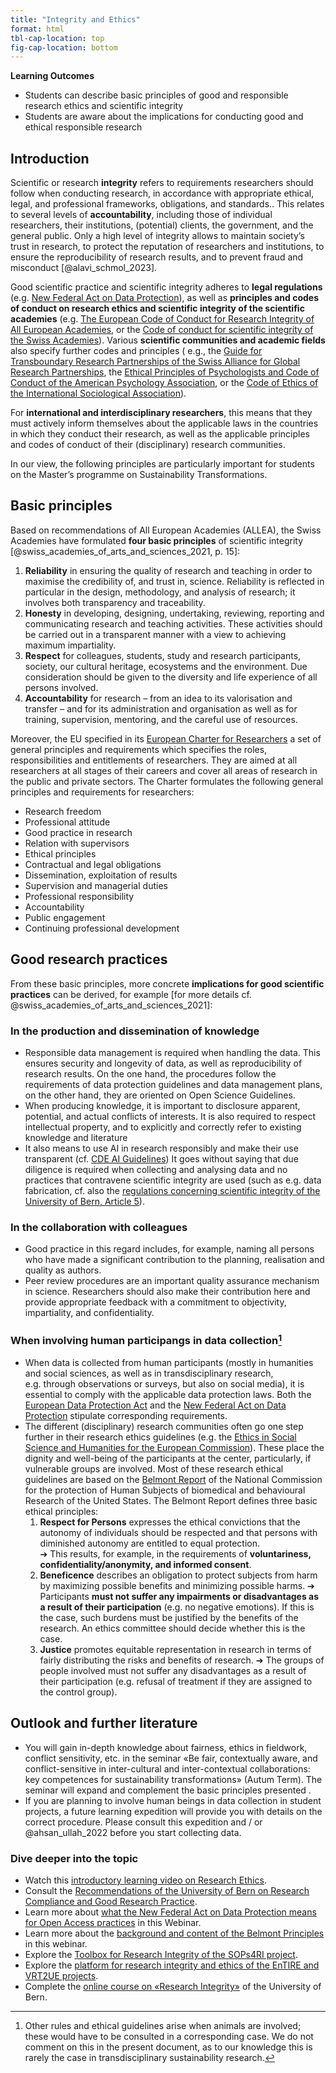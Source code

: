 ```yaml
---
title: "Integrity and Ethics"
format: html
tbl-cap-location: top
fig-cap-location: bottom
---
```


::::: learning
::: learning-header
**Learning Outcomes**
:::

::: learning-body
-   Students can describe basic principles of good and responsible research ethics and scientific integrity
-   Students are aware about the implications for conducting good and ethical responsible research
:::
:::::

## Introduction

Scientific or research **integrity** refers to requirements researchers should follow when conducting research, in accordance with appropriate ethical, legal, and professional frameworks, obligations, and standards.. This relates to several levels of **accountability**, including those of individual researchers, their institutions, (potential) clients, the government, and the general public. Only a high level of integrity allows to maintain society’s trust in research, to protect the reputation of researchers and institutions, to ensure the reproducibility of research results, and to prevent fraud and misconduct [@alavi_schmol_2023].

Good scientific practice and scientific integrity adheres to **legal regulations** (e.g. [New Federal Act on Data Protection](https://www.kmu.admin.ch/kmu/en/home/facts-and-trends/digitization/data-protection/new-federal-act-on-data-protection-nfadp.html){target="_blank"}), as well as **principles and codes of conduct on research ethics and scientific integrity of the scientific academies** (e.g. [The European Code of Conduct for Research Integrity of All European Academies](https://www.alleageneralassembly.org/wp-content/uploads/2023/06/European-Code-of-Conduct-Revised-Edition-2023.pdf){target="_blank"}, or the [Code of conduct for scientific integrity of the Swiss Academies](https://api.swiss-academies.ch/site/assets/files/25607/kodex_layout_en_web-1.pdf){target="_blank"}). Various **scientific communities and academic fields** also specify further codes and principles ( e.g., the [Guide for Transboundary Research Partnerships of the Swiss Alliance for Global Research Partnerships](https://globalresearch.scnat.ch/en/publications/uuid/i/13beb0f7-4780-5967-a257-bd6cc3d5e424-A_Guide_for_Transboundary_Research_Partnerships_3rd_edition_-_2018){target="_blank"}, the [Ethical Principles of Psychologists and Code of Conduct of the American Psychology Association](https://www.apa.org/ethics/code){target="_blank"}, or the [Code of Ethics of the International Sociological Association](https://www.isa-sociology.org/en/about-isa/code-of-ethics){target="_blank"}).

For **international and interdisciplinary researchers**, this means that they must actively inform themselves about the applicable laws in the countries in which they conduct their research, as well as the applicable principles and codes of conduct of their (disciplinary) research communities.

In our view, the following principles are particularly important for students on the Master's programme on Sustainability Transformations.

## Basic principles

Based on recommendations of All European Academies (ALLEA), the Swiss Academies have formulated **four basic principles** of scientific integrity [@swiss_academies_of_arts_and_sciences_2021, p. 15]:

1.  **Reliability** in ensuring the quality of research and teaching in order to maximise the credibility of, and trust in, science. Reliability is reflected in particular in the design, methodology, and analysis of research; it involves both transparency and traceability.
2.  **Honesty** in developing, designing, undertaking, reviewing, reporting and communicating research and teaching activities. These activities should be carried out in a transparent manner with a view to achieving maximum impartiality.
3.  **Respect** for colleagues, students, study and research participants, society, our cultural heritage, ecosystems and the environment. Due consideration should be given to the diversity and life experience of all persons involved.
4.  **Accountability** for research – from an idea to its valorisation and transfer – and for its administration and organisation as well as for training, supervision, mentoring, and the careful use of resources.

Moreover, the EU specified in its [European Charter for Researchers](https://euraxess.ec.europa.eu/hrexcellenceaward/european-charter-researchers){target="_blank"} a set of general principles and requirements which specifies the roles, responsibilities and entitlements of researchers. They are aimed at all researchers at all stages of their careers and cover all areas of research in the public and private sectors. The Charter formulates the following general principles and requirements for researchers:

-   Research freedom
-   Professional attitude
-   Good practice in research
-   Relation with supervisors
-   Ethical principles
-   Contractual and legal obligations
-   Dissemination, exploitation of results
-   Supervision and managerial duties
-   Professional responsibility
-   Accountability
-   Public engagement
-   Continuing professional development

## Good research practices

From these basic principles, more concrete **implications for good scientific practices** can be derived, for example [for more details cf. @swiss_academies_of_arts_and_sciences_2021]:

### In the production and dissemination of knowledge

-   Responsible data management is required when handling the data. This ensures security and longevity of data, as well as reproducibility of research results. On the one hand, the procedures follow the requirements of data protection guidelines and data management plans, on the other hand, they are oriented on Open Science Guidelines.
-   When producing knowledge, it is important to disclosure apparent, potential, and actual conflicts of interests. It is also required to respect intellectual property, and to explicitly and correctly refer to existing knowledge and literature
-   It also means to use AI in research responsibly and make their use transparent (cf. [CDE AI Guidelines](https://ilias.unibe.ch/goto_ilias3_unibe_file_3416376.html){target="_blank"}) It goes without saying that due diligence is required when collecting and analysing data and no practices that contravene scientific integrity are used (such as e.g. data fabrication, cf. also the [regulations concerning scientific integrity of the University of Bern, Article 5](https://www.unibe.ch/unibe/portal/content/e152701/e322683/e325102/e1060301/senat_rgl_scientific_integrity_ger.pdf){target="_blank"}).

### In the collaboration with colleagues

-   Good practice in this regard includes, for example, naming all persons who have made a significant contribution to the planning, realisation and quality as authors.
-   Peer review procedures are an important quality assurance mechanism in science. Researchers should also make their contribution here and provide appropriate feedback with a commitment to objectivity, impartiality, and confidentiality.

### When involving human participangs in data collection[^4_integrityethics-1]

[^4_integrityethics-1]: Other rules and ethical guidelines arise when animals are involved; these would have to be consulted in a corresponding case. We do not comment on this in the present document, as to our knowledge this is rarely the case in transdisciplinary sustainability research.

-   When data is collected from human participants (mostly in humanities and social sciences, as well as in transdisciplinary research, e.g. through observations or surveys, but also on social media), it is essential to comply with the applicable data protection laws. Both the [European Data Protection Act](https://commission.europa.eu/law/law-topic/data-protection/legal-framework-eu-data-protection_en){target="_blank"} and the [New Federal Act on Data Protection](https://www.kmu.admin.ch/kmu/en/home/facts-and-trends/digitization/data-protection/new-federal-act-on-data-protection-nfadp.html){target="_blank"} stipulate corresponding requirements.
-   The different (disciplinary) research communities often go one step further in their research ethics guidelines (e.g. the [Ethics in Social Science and Humanities for the European Commission](https://ec.europa.eu/info/funding-tenders/opportunities/docs/2021-2027/horizon/guidance/ethics-in-social-science-and-humanities_he_en.pdf){target="_blank"}). These place the dignity and well-being of the participants at the center, particularly, if vulnerable groups are involved. Most of these research ethical guidelines are based on the [Belmont Report](https://www.hhs.gov/ohrp/regulations-and-policy/belmont-report/index.html){target="_blank"} of the National Commission for the protection of Human Subjects of biomedical and behavioural Research of the United States. The Belmont Report defines three basic ethical principles:
    1.  **Respect for Persons** expresses the ethical convictions that the autonomy of individuals should be respected and that persons with diminished autonomy are entitled to equal protection.\
        ➔ This results, for example, in the requirements of **voluntariness, confidentiality/anonymity, and informed consent**.
    2.  **Beneficence** describes an obligation to protect subjects from harm by maximizing possible benefits and minimizing possible harms. ➔ Participants **must not suffer any impairments or disadvantages as a result of their participation** (e.g. no negative emotions). If this is the case, such burdens must be justified by the benefits of the research. An ethics committee should decide whether this is the case.
    3.  **Justice** promotes equitable representation in research in terms of fairly distributing the risks and benefits of research. ➔ The groups of people involved must not suffer any disadvantages as a result of their participation (e.g. refusal of treatment if they are assigned to the control group).

## Outlook and further literature

-   You will gain in-depth knowledge about fairness, ethics in fieldwork, conflict sensitivity, etc. in the seminar «Be fair, contextually aware, and conflict-sensitive in inter-cultural and inter-contextual collaborations: key competences for sustainability transformations» (Autum Term). The seminar will expand and complement the basic principles presented .
-   If you are planning to involve human beings in data collection in student projects, a future learning expedition will provide you with details on the correct procedure. Please consult this expedition and / or @ahsan_ullah_2022 before you start collecting data.

::: {.callout-note collapse="true"}
### Dive deeper into the topic

-   Watch this [introductory learning video on Research Ethics](https://www.youtube.com/watch?v=mtLPd2u4DiA){target="_blank"}.
-   Consult the [Recommendations of the University of Bern on Research Compliance and Good Research Practice](https://www.unibe.ch/research/compliance_and_grp/index_eng.html){target="_blank"}.
-   Learn more about [what the New Federal Act on Data Protection means for Open Access practices](https://rec.unil.ch/permalink/v12666129a6dcphfexd5/){target="_blank"} in this Webinar.
-   Learn more about the [background and content of the Belmont Principles](https://www.youtube.com/watch?v=qv0CC6oT-7E&t=238s){target="_blank"} in this webinar.
-   Explore the [Toolbox for Research Integrity of the SOPs4RI project](https://sops4ri.eu/toolbox/){target="_blank"}.
-   Explore the [platform for research integrity and ethics of the EnTIRE and VRT2UE projects](https://embassy.science/wiki/Main_Page){target="_blank"}.
-   Complete the [online course on «Research Integrity»](https://www.unibe.ch/research/compliance_and_grp/research_integrity_online_course/index_eng.html){target="_blank"} of the University of Bern.
:::
